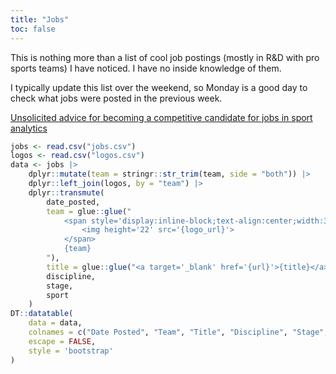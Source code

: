 ```yaml
---
title: "Jobs"
toc: false
---
```


This is nothing more than a list of cool job postings (mostly in R&D with pro sports teams) I have noticed. I have no inside knowledge of them.

I typically update this list over the weekend, so Monday is a good day to check what jobs were posted in the previous week.

[Unsolicited advice for becoming a competitive candidate for jobs in sport analytics](advice/index.qmd)

```r
jobs <- read.csv("jobs.csv")
logos <- read.csv("logos.csv")
data <- jobs |>
    dplyr::mutate(team = stringr::str_trim(team, side = "both")) |>
    dplyr::left_join(logos, by = "team") |>
    dplyr::transmute(
        date_posted,
        team = glue::glue("
            <span style='display:inline-block;text-align:center;width:33px'>
                <img height='22' src='{logo_url}'>
            </span>
            {team}
        "),
        title = glue::glue("<a target='_blank' href='{url}'>{title}</a>"),
        discipline,
        stage,
        sport
    )
DT::datatable(
    data = data,
    colnames = c("Date Posted", "Team", "Title", "Discipline", "Stage", "Sport"),
    escape = FALSE,
    style = 'bootstrap'
)
```

